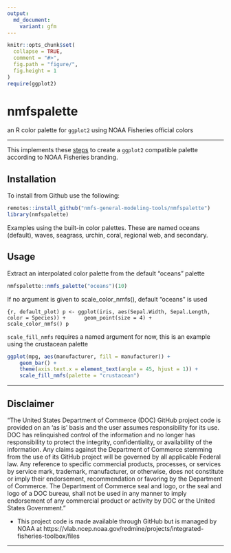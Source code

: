 ```yaml
---
output: 
  md_document:
    variant: gfm
---
```


<!-- README.md is generated from README.Rmd. Please edit that file -->

```r
knitr::opts_chunk$set(
  collapse = TRUE,
  comment = "#>",
  fig.path = "figure/",
  fig.height = 1
)
require(ggplot2)
```

# nmfspalette

an R color palette for `ggplot2` using NOAA Fisheries official colors

**************
This implements these [steps](https://drsimonj.svbtle.com/creating-corporate-colour-palettes-for-ggplot2) to create a `ggplot2` compatible palette according to NOAA Fisheries branding.

## Installation 

To install from Github use the following:
```r
remotes::install_github("nmfs-general-modeling-tools/nmfspalette")
library(nmfspalette)
```

Examples using the built-in color palettes. These are named oceans (default), waves, seagrass, urchin, coral, regional web, and secondary.

## Usage 
Extract an interpolated color palette from the default "oceans" palette
```r
nmfspalette::nmfs_palette("oceans")(10)
```
If no argument is given to scale_color_nmfs(), default "oceans" is used

```{r, default_plot)
p <- ggplot(iris, aes(Sepal.Width, Sepal.Length, color = Species)) +
     geom_point(size = 4) +
     scale_color_nmfs()
p
```

`scale_fill_nmfs` requires a named argument for now, this is an example using the crustacean palette
```r
ggplot(mpg, aes(manufacturer, fill = manufacturer)) +
    geom_bar() +
    theme(axis.text.x = element_text(angle = 45, hjust = 1)) +
    scale_fill_nmfs(palette = "crustacean")
```

**************

## Disclaimer

“The United States Department of Commerce (DOC) GitHub project code is provided on an ‘as is’ basis and the user assumes responsibility for its use. DOC has relinquished control of the information and no longer has responsibility to protect the integrity, confidentiality, or availability of the information. Any claims against the Department of Commerce stemming from the use of its GitHub project will be governed by all applicable Federal law. Any reference to specific commercial products, processes, or services by service mark, trademark, manufacturer, or otherwise, does not constitute or imply their endorsement, recommendation or favoring by the Department of Commerce. The Department of Commerce seal and logo, or the seal and logo of a DOC bureau, shall not be used in any manner to imply endorsement of any commercial product or activity by DOC or the United States Government.”

- This project code is made available through GitHub but is managed by NOAA at
 https://vlab.ncep.noaa.gov/redmine/projects/integrated-fisheries-toolbox/files

***** *******